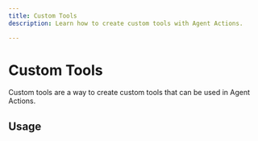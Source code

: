 ```yaml
---
title: Custom Tools
description: Learn how to create custom tools with Agent Actions.

---
```


# Custom Tools

Custom tools are a way to create custom tools that can be used in Agent Actions.

## Usage
